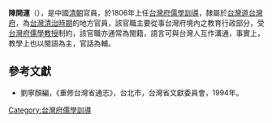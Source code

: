 '''陳開運'''（{{bd|?||?|}}），是中國[[清朝|清朝]]官員，於1806年上任[[台灣府儒學訓導|台灣府儒學訓導]]，隸屬於[[台灣道|台灣道]][[台灣府|台灣府]]，為[[台灣清治時期|台灣清治時期]]的地方官員，該官職主要從事台灣府境內之教育行政部分，受[[台灣府儒學教授|台灣府儒學教授]]制約，該官職亦通常為閩籍，語言可與台灣人互作溝通，事實上，教學上也以閩語為主，官話為輔。
{{start box}}
{{s-before|[[林占梅|林占梅]]}}
{{s-title|[[台灣府儒學訓導|台灣府儒學訓導]]|1806年上任}}
{{s-after|[[翁懷清|翁懷清]]}}
{{end box}}

==參考文獻==
*劉寧顏編，《重修台灣省通志》，台北市，台灣省文獻委員會，1994年。
{{清朝人物小作品}}

[[Category:台灣府儒學訓導|Category:台灣府儒學訓導]]